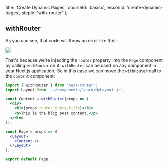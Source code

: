 
  title: 'Create Dynamic Pages',
  courseId: 'basics',
  lessonId: 'create-dynamic-pages',
  stepId: 'with-router'
};

## withRouter

As you can see, that code will throw an error like this:

![](/static/images/withrouter-error.png)

That's because we're injecting the `router` property into the `Page` component by calling `withRouter` on it.
`withRouter` can be used on any component in your Next.js application. So in this case we can move the `withRouter` call to the `Content` component:

```jsx
import { withRouter } from 'next/router';
import Layout from '../components/learn/MyLayout.js';

const Content = withRouter(props => (
  <div>
    <h1>{props.router.query.title}</h1>
    <p>This is the blog post content.</p>
  </div>
));

const Page = props => (
  <Layout>
    <Content />
  </Layout>
);

export default Page;
```

